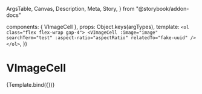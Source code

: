   ArgsTable,
  Canvas,
  Description,
  Meta,
  Story,
} from "@storybook/addon-docs"

<Meta title="Components/VImageCell" components={VImageCell} />

  components: { VImageCell },
  props: Object.keys(argTypes),
  template: `
    <ol class="flex flex-wrap gap-4">
      <VImageCell
        :image="image"
        searchTerm="test"
        :aspect-ratio="aspectRatio"
        relatedTo="fake-uuid"
      />
    </ol>
  `,
})

# VImageCell

<Description of={VImageCell} />

<ArgsTable of={VImageCell} />

<Canvas>
  <Story
    name="VImageCell"
    parameters={{
      viewport: { defaultViewport: "sm" },
    }}
    argTypes={{
      aspectRatio: {
        options: ["square", "intrinsic"],
        control: { type: "radio" },
      },
      image: {
        control: { type: "object" },
      },
    }}
    args={{
      aspectRatio: "intrinsic",
      image: { ...image, thumbnail: "/openverse-default.jpg" },
    }}
  >
    {Template.bind({})}
  </Story>
</Canvas>
